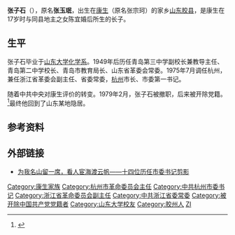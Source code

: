 {{refimprove|time=2015-08-26T06:21:00+00:00}}
'''张子石'''（{{bd|1916年||？}}），原名'''张玉珉'''，出生在[[康生|康生]]（原名张宗珂）的家乡[[山东|山东]][[胶县|胶县]]，是康生在17岁时与同县地主之女陈宜婚后所生的长子。

==生平==
张子石毕业于[[山东大学|山东大学]][[化学系|化学系]]。1949年后历任青岛第三中学副校长兼教导主任、青岛第二中学校长、青岛市教育局长、山东省革委会常委。1975年7月调任杭州，兼任浙江省革委会副主任、省委常委，[[杭州|杭州]]市长、市委第一书记。

随着中共中央对康生评价的转变。1979年2月，张子石被撤职，后来被开除党籍。<ref >{{cite web |url=http://news.ifeng.com/history/zhongguoxiandaishi/detail_2013_11/21/31439550_0.shtml |language= |title=文革中为何任命前国民党职员做中共高官：父亲是康生 |publisher=凤凰网历史 |date=2013年11月21日 |accessdate= |archive-date=2019年5月20日 |archive-url=https://web.archive.org/web/20190520105829/http://news.ifeng.com/history/zhongguoxiandaishi/detail_2013_11/21/31439550_0.shtml |dead-url=no }}</ref>最终他回到了山东某地隐居。

== 参考资料 ==
{{reflist}}

== 外部链接 ==
*[http://bbs.hangzhou.com.cn/thread-3274745-1-1.html 为我名山留一席，看人宦海渡云帆——十四位历任市委书记剪影] {{Wayback|url=http://bbs.hangzhou.com.cn/thread-3274745-1-1.html |date=20160304115002 }}

{{先辈曾任党和国家领导人的中华人民共和国高级干部}}
{{康生家系}}
{{杭州市市长}}
{{DEFAULTSORT:ZH张}}
[[Category:康生家族|Category:康生家族]]
[[Category:杭州市革命委员会主任|Category:杭州市革命委员会主任]]
[[Category:中共杭州市委书记|Category:中共杭州市委书记]]
[[Category:浙江省革命委员会副主任|Category:浙江省革命委员会副主任]]
[[Category:中共浙江省委常委|Category:中共浙江省委常委]]
[[Category:被开除中国共产党党籍者|Category:被开除中国共产党党籍者]]
[[Category:山东大学校友|Category:山东大学校友]]
[[Category:胶州人|Category:胶州人]]
[[Category:张姓|ZI]]